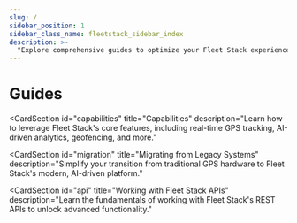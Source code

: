 ```yaml
---
slug: /
sidebar_position: 1
sidebar_class_name: fleetstack_sidebar_index
description: >-
  "Explore comprehensive guides to optimize your Fleet Stack experience. From AI-powered tracking to operational insights, our guides provide essential tools."
---
```



# Guides

<ProductSection></ProductSection>

<CardSection
  id="capabilities"
  title="Capabilities"
  description="Learn how to leverage Fleet Stack's core features, including real-time GPS tracking, AI-driven analytics, geofencing, and more."
>
  <Card
    title="Real-Time GPS Tracking"
    to="/guides/"
    description="Master Fleet Stack's real-time GPS tracking for precise vehicle location monitoring and route optimization."
  />
  <Card
    title="AI-Powered Analytics"
    to="/guides/"
    description="Discover how AI insights can improve fleet efficiency and decision-making."
  />
  <Card
    title="Geofencing"
    to="/guides/"
    description="Learn to set up geofences to enhance security and track compliance with predefined areas."
  />
  <Card
    title="Driver Performance Monitoring"
    to="/guides"
    description="Analyze driver behaviors to ensure safety, improve performance, and reduce fuel costs."
  />
  <Card
    title="Maintenance Alerts"
    to="/guides/"
    description="Set up proactive alerts to minimize downtime and keep your fleet in peak condition."
  />
  <Card
    title="Mobile App Integration"
    to="/guides/"
    description="Integrate Fleet Stack's mobile app for seamless tracking and management."
  />
</CardSection>

<CardSection
  id="migration"
  title="Migrating from Legacy Systems"
  description="Simplify your transition from traditional GPS hardware to Fleet Stack's modern, AI-driven platform."
>
  <Card
    title="Migrate from Legacy GPS Systems"
    to="/guides"
    description="Step-by-step guide to migrate from legacy GPS systems to Fleet Stack."
  />
  <Card
    title="API Integration Best Practices"
    to="/guides/"
    description="Ensure a smooth transition by following best practices for integrating with Fleet Stack's APIs."
  />
</CardSection>

<CardSection
  id="api"
  title="Working with Fleet Stack APIs"
  description="Learn the fundamentals of working with Fleet Stack's REST APIs to unlock advanced functionality."
>
  <Card
    title="REST API Quickstart"
    to="/guides/rest-apis/quickstart"
    description="Understand how Fleet Stack's REST APIs work and get started with integration."
  />
  <Card
    title="Webhook Setup"
    to="/guides"
    description="Set up webhooks to receive real-time updates on fleet events."
  />
</CardSection>

<head>
  <title>Fleet Stack Guides</title>
  <meta
    name="description"
    content="Explore comprehensive guides to optimize your Fleet Stack experience. From AI-powered tracking to operational insights, our guides provide essential tools."
  />
</head>
